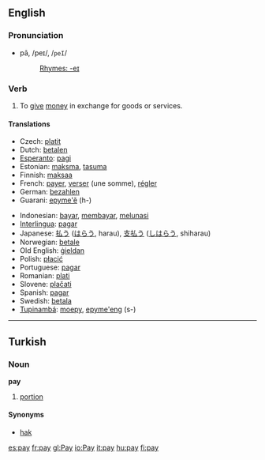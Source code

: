 ==English==

{{rank|pass|doing|note|548|pay|red|unto|receive}}

===Pronunciation===
*pā, /peɪ/, /<tt>peI</tt>/
*:[[Rhymes:English:-eɪ|Rhymes: -eɪ]]

===Verb===
{{irregverb|'''to pay'''|'''[[pays]]'''|'''[[paid]]'''|'''[[paid]]'''|'''[[paying]]'''}}
# To [[give]] [[money]] in exchange for goods or services.

====Translations====
{{top}}
*Czech: [[platit]]
*Dutch: [[betalen]]
*[[Esperanto]]: [[pagi]]
*Estonian: [[maksma]], [[tasuma]]
*Finnish: [[maksaa]]
*French: [[payer]], [[verser]] (une somme), [[régler]]
*German: [[bezahlen]]
*Guarani: [[epyme'ẽ]] (h-)
{{mid}}
*Indonesian: [[bayar]], [[bayar|membayar]], [[lunas|melunasi]]
*[[Interlingua]]: [[pagar]]
*Japanese: [[払う]] ([[はらう]], harau), [[支払う]] ([[しはらう]], shiharau)
*Norwegian: [[betale]]
*Old English: [[gieldan|ġieldan]]
*Polish: [[płacić]]
*Portuguese: [[pagar]]
*Romanian: [[plati]]
*Slovene: [[plačati]]
*Spanish: [[pagar]]
*Swedish: [[betala]]
*[[Tupinambá]]: [[moepy]], [[epyme'eng]] (s-)
{{bottom}}

----

==Turkish==
===Noun===
'''pay'''
# [[portion]]

====Synonyms====
*[[hak]]

[[es:pay]]
[[fr:pay]]
[[gl:Pay]]
[[io:Pay]]
[[it:pay]]
[[hu:pay]]
[[fi:pay]]